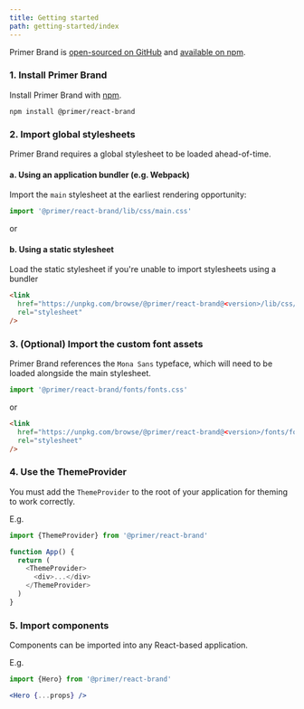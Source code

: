 ```yaml
---
title: Getting started
path: getting-started/index
---
```


Primer Brand is [open-sourced on GitHub](https://github.com/primer/brand) and [available on npm](https://www.npmjs.com/package/@primer/react-brand).

### 1. Install Primer Brand

Install Primer Brand with [npm](https://www.npmjs.com/).

```shell
npm install @primer/react-brand
```

### 2. Import global stylesheets

Primer Brand requires a global stylesheet to be loaded ahead-of-time.

#### a. Using an application bundler (e.g. Webpack)

Import the `main` stylesheet at the earliest rendering opportunity:

```js
import '@primer/react-brand/lib/css/main.css'
```

or

#### b. Using a static stylesheet

Load the static stylesheet if you're unable to import stylesheets using a bundler

```html
<link
  href="https://unpkg.com/browse/@primer/react-brand@<version>/lib/css/main.css"
  rel="stylesheet"
/>
```

### 3. (Optional) Import the custom font assets

Primer Brand references the `Mona Sans` typeface, which will need to be loaded alongside the main stylesheet.

```js
import '@primer/react-brand/fonts/fonts.css'
```

or

```html
<link
  href="https://unpkg.com/browse/@primer/react-brand@<version>/fonts/fonts.css"
  rel="stylesheet"
/>
```

### 4. Use the ThemeProvider

You must add the `ThemeProvider` to the root of your application for theming to work correctly.

E.g.

```js
import {ThemeProvider} from '@primer/react-brand'

function App() {
  return (
    <ThemeProvider>
      <div>...</div>
    </ThemeProvider>
  )
}
```

### 5. Import components

Components can be imported into any React-based application.

E.g.

```js
import {Hero} from '@primer/react-brand'
```

```jsx
<Hero {...props} />
```
